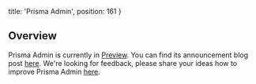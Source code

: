   title: 'Prisma Admin',
  position: 161
}

## Overview

Prisma Admin is currently in [Preview](oje2#preview-vs-final). You can find its announcement blog post [here](https://www.prisma.io/blog/prisma-admin-beta-pai5lah43soe/). We're looking for feedback, please share your ideas how to improve Prisma Admin [here](https://github.com/prisma/prisma-admin-feedback).